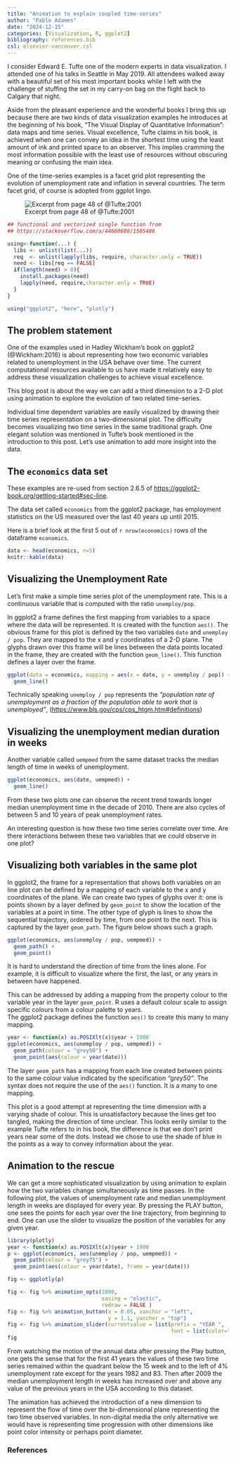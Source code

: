 ```yaml
---
title: "Animation to explain coupled time-series"
author: "Pablo Adames"
date: "2024-12-15"
categories: [Visualization, R, ggplot2]
bibliography: references.bib
csl: elsevier-vancouver.csl
---
```


I consider Edward E. Tufte one of the modern experts in data visualization. I attended one of his talks in Seattle in May 2019. All attendees walked away with a beautiful set of his most important books while I left with the challenge of stuffing the set in my carry-on bag on the flight back to Calgary that night.

Aside from the pleasant experience and the wonderful books I bring this up because there are two kinds of data visualization examples he introduces at the beginning of his book, "The Visual Display of Quantitative Information": data maps and time series. Visual excellence, Tufte claims in his book, is achieved when one can convey an idea in the shortest time using the least amount of ink and printed space to an observer. This implies cramming the most information possible with the least use of resources without obscuring meaning or confusing the main idea.

One of the time-series examples is a facet grid plot representing the evolution of unemployment rate and inflation in several countries. The term facet grid, of course is adopted from ggplot lingo.

![Excerpt from page 48 of @Tufte:2001](thumbnail.jpg)

```r
## functional and vectorized single function from 
## https://stackoverflow.com/a/44660688/1585486

using<-function(...) {
  libs <- unlist(list(...))
  req  <- unlist(lapply(libs, require, character.only = TRUE))
  need <- libs[req == FALSE]
  if(length(need) > 0){ 
    install.packages(need)
    lapply(need, require,character.only = TRUE)
  }
}

using("ggplot2", "here", "plotly")
```

## The problem statement

One of the examples used in Hadley Wickham's book on ggplot2 (@Wickham:2016) is about representing how two economic variables related to unemployment in the USA behave over time. The current computational resources available to us have made it relatively easy to address these visualization challenges to achieve visual excellence.

This blog post is about the way we can add a third dimension to a 2-D plot using animation to explore the evolution of two related time-series.

Individual time dependent variables are easily visualized by drawing their time series representation on a two-dimensional plot. The difficulty becomes visualizing two time series in the same traditional graph. One elegant solution was mentioned in Tufte's book mentioned in the introduction to this post. Let's use animation to add more insight into the data.

## The `economics` data set

These examples are re-used from section 2.6.5 of <https://ggplot2-book.org/getting-started#sec-line>.

The data set called `economics` from the ggplot2 package, has employment statistics on the US measured over the last 40 years up until 2015.

Here is a brief look at the first 5 out of `r nrow(economics)` rows of the dataframe `economics`.

```r
data <- head(economics, n=5)
knitr::kable(data)
```

## Visualizing the Unemployment Rate

Let's first make a simple time series plot of the unemployment rate. This is a continuous variable that is computed with the ratio `unemploy/pop`.

In ggplot2 a frame defines the first mapping from variables to a space where the data will be represented. It is created with the function `aes()`. The obvious frame for this plot is defined by the two variables `date` and `unemploy / pop`. They are mapped to the x and y coordinates of a 2-D plane. The glyphs drawn over this frame will be lines between the data points located in the frame, they are created with the function `geom_line()`. This function defines a layer over the frame.

```r
ggplot(data = economics, mapping = aes(x = date, y = unemploy / pop)) +
  geom_line()
```

Technically speaking `unemploy / pop` represents the *"population rate of unemployment as a fraction of the population able to work that is unemployed"*, (<https://www.bls.gov/cps/cps_htgm.htm#definitions>)

## Visualizing the unemployment median duration in weeks

Another variable called `uempmed` from the same dataset tracks the median length of time in weeks of unemployment.

```r
ggplot(economics, aes(date, uempmed)) +
  geom_line()
```

From these two plots one can observe the recent trend towards longer median unemployment time in the decade of 2010. There are also cycles of between 5 and 10 years of peak unemployment rates.

An interesting question is how these two time series correlate over time. Are there interactions between these two variables that we could observe in one plot?

## Visualizing both variables in the same plot

In ggplot2, the frame for a representation that shows both variables on an line plot can be defined by a mapping of each variable to the x and y coordinates of the plane. We can create two types of glyphs over it: one is points shown by a layer defined by `geom_point` to show the location of the variables at a point in time. The other type of glyph is lines to show the sequential trajectory, ordered by time, from one point to the next. This is captured by the layer `geom_path`. The figure below shows such a graph.

```r
ggplot(economics, aes(unemploy / pop, uempmed)) + 
  geom_path() +
  geom_point()
```

It is hard to understand the direction of time from the lines alone. For example, it is difficult to visualize where the first, the last, or any years in between have happened.

This can be addressed by adding a mapping from the property colour to the variable year in the layer `geom_point`. R uses a default colour scale to assign specific colours from a colour palette to years.\
The ggplot2 package defines the function `aes()` to create this many to many mapping.

```r
year <- function(x) as.POSIXlt(x)$year + 1900
ggplot(economics, aes(unemploy / pop, uempmed)) + 
  geom_path(colour = "grey50") +
  geom_point(aes(colour = year(date)))
```

The layer `geom_path` has a mapping from each line created between points to the same colour value indicated by the specification *"grey50"*. The syntax does not require the use of the `aes()` function. It is a many to one mapping.

This plot is a good attempt at representing the time dimension with a varying shade of colour. This is unsatisfactory because the lines get too tangled, making the direction of time unclear. This looks eerily similar to the example Tufte refers to in his book, the difference is that we don't print years near some of the dots. Instead we chose to use the shade of blue in the points as a way to convey information about the year. 

## Animation to the rescue

We can get a more sophisticated visualization by using animation to explain how the two variables change simultaneously as time passes. In the following plot, the values of unemployment rate and median unemployment length in weeks are displayed for every year. By pressing the PLAY button, one sees the points for each year over the line trajectory, from beginning to end. One can use the slider to visualize the position of the variables for any given year.

```r
library(plotly)
year <- function(x) as.POSIXlt(x)$year + 1900
p <- ggplot(economics, aes(unemploy / pop, uempmed)) + 
  geom_path(colour = "grey75") +
  geom_point(aes(colour = year(date), frame = year(date)))

fig <- ggplotly(p)

fig <- fig %>% animation_opts(1000,
                              easing = "elastic", 
                              redraw = FALSE )
fig <- fig %>% animation_button(x = 0.05, xanchor = "left",
                                y = 1.1, yanchor = "top")
fig <- fig %>% animation_slider(currentvalue = list(prefix = "YEAR ",
                                                    font = list(color="red")))
fig
```

From watching the motion of the annual data after pressing the Play button, one gets the sense that for the first 41 years the values of these two time series remained within the quadrant below the 15 week and to the left of 4% unemployment rate except for the years 1982 and 83. Then after 2009 the median unemployment length in weeks has increased over and above any value of the previous years in the USA according to this dataset.

The animation has achieved the introduction of a new dimension to represent the flow of time over the bi-dimensional plane representing the two time observed variables. In non-digital media the only alternative we would have is representing time progression with other dimensions like point color intensity or perhaps point diameter.


### References

::: {#refs}
:::